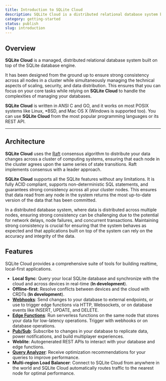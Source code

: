```yaml
---
title: Introduction to SQLite Cloud
description: SQLite Cloud is a distributed relational database system built on top of the SQLite database engine.
category: getting-started
status: publish
slug: introduction
---
```


## Overview
**SQLite Cloud** is a managed, distributed relational database system built on top of the SQLite database engine. 

It has been designed from the ground up to ensure strong consistency across all nodes in a cluster while simultaneously managing the technical aspects of scaling, security, and data distribution. This ensures that you can focus on your core tasks while relying on **SQLite Cloud** to handle the complexities of managing your databases.

**SQLite Cloud** is written in ANSI C and GO, and it works on most POSIX systems like Linux, *BSD, and Mac OS X (Windows is supported too). You can use **SQLite Cloud** from the most popular programming languages or its REST API.

---

## Architecture

**SQLite Cloud** uses the [Raft](https://raft.github.io) consensus algorithm to distribute your data changes across a cluster of computing systems, ensuring that each node in the cluster agrees upon the same series of state transitions. Raft implements consensus with a leader approach.

**SQLite Cloud** supports all the SQLite features without any limitations. It is fully ACID compliant, supports non-deterministic SQL statements, and guarantees strong consistency across all your cluster nodes. This ensures that data read from any node in the system returns the most up-to-date version of the data that has been committed.

In a distributed database system, where data is distributed across multiple nodes, ensuring strong consistency can be challenging due to the potential for network delays, node failures, and concurrent transactions. Maintaining strong consistency is crucial for ensuring that the system behaves as expected and that applications built on top of the system can rely on the accuracy and integrity of the data.

## Features
SQLite Cloud provides a comprehensive suite of tools for building realtime, local-first applications.
* **Local Sync**: Query your local SQLite database and synchronize with the cloud and across devices in real-time (**In development**).
* **Offline-first**: Resolve conflicts between devices and the cloud with CRDTs (**In development**).
* **[Webhooks](/docs/webhooks)**: Send changes to your database to external endpoints, or use to trigger edge functions via HTTP, Websockets, or on database events like INSERT, UPDATE, and DELETE.
* **[Edge Functions](/docs/edge-functions)**: Run serverless functions on the same node that stores your data for low-latency operations. Trigger with webhooks or on database operations.
* **[Pub/Sub](/docs/pub-sub)**: Subscribe to changes in your database to replicate data, power notifications, and build multiplayer experiences.
* **Weblite**: Autogenerated REST APIs to interact with your database and edge functions.
* **[Query Analyzer](/docs/analyzer)**: Receive optimization recommendations for your queries to improve performance.
* **Multi-region Load Balancer**: Connect to SQLite Cloud from anywhere in the world and SQLite Cloud automatically routes traffic to the nearest node for optimal performance.
